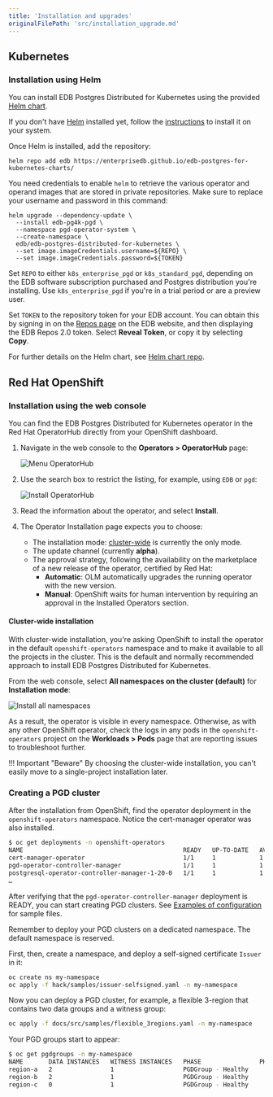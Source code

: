 ```yaml
---
title: 'Installation and upgrades'
originalFilePath: 'src/installation_upgrade.md'
---
```


## Kubernetes

### Installation using Helm

You can install EDB Postgres Distributed for Kubernetes using the provided
[Helm chart](https://github.com/EnterpriseDB/edb-postgres-for-kubernetes-charts).

If you don't have [Helm](https://helm.sh) installed yet, follow the
[instructions](https://helm.sh/docs/intro/quickstart/) to install it on your
system.

Once Helm is installed, add the repository:

```console
helm repo add edb https://enterprisedb.github.io/edb-postgres-for-kubernetes-charts/
```

You need credentials to enable `helm` to retrieve the various
operator and operand images that are stored in private repositories.
Make sure to replace your username and password
in this command:

```console
helm upgrade --dependency-update \
  --install edb-pg4k-pgd \
  --namespace pgd-operator-system \
  --create-namespace \
  edb/edb-postgres-distributed-for-kubernetes \
  --set image.imageCredentials.username=${REPO} \
  --set image.imageCredentials.password=${TOKEN}
```

Set `REPO` to either `k8s_enterprise_pgd` or `k8s_standard_pgd`, depending on the EDB software subscription purchased and Postgres distribution you're installing. Use `k8s_enterprise_pgd` if you're in a trial period or are a preview user.

Set `TOKEN` to the repository token for your EDB account. You can obtain this by signing in on the [Repos page](https://www.enterprisedb.com/repos-downloads) on the EDB website, and then displaying the EDB Repos 2.0 token. Select **Reveal Token**, or copy it by selecting **Copy**.

For further details on the Helm chart, see
[Helm chart repo](https://github.com/EnterpriseDB/edb-postgres-for-kubernetes-charts).

<!--
### Upgrades

!!! Important
    Carefully read the [release notes](release_notes.md)
    before performing an upgrade as some versions might require
    extra steps.

TODO
-->

## Red Hat OpenShift

### Installation using the web console

You can find the EDB Postgres Distributed for Kubernetes operator in the Red Hat OperatorHub
directly from your OpenShift dashboard.

1.  Navigate in the web console to the **Operators > OperatorHub** page:

    ![Menu OperatorHub](./images/openshift/operatorhub_1.png)

2.  Use the search box to restrict the listing, for example, using `EDB` or `pgd`:

    ![Install OperatorHub](./images/openshift/find-pgd-openshift.png)

3.  Read the information about the operator, and select **Install**.

4.  The Operator Installation page expects you to choose:

    -   The installation mode: [cluster-wide](#cluster-wide-installation) is currently the
        only mode.
    -   The update channel (currently **alpha**).
    -   The approval strategy, following the availability on the marketplace of
        a new release of the operator, certified by Red Hat:
        -   **Automatic**: OLM automatically upgrades the running operator with the
            new version.
        -   **Manual**:  OpenShift waits for human intervention by requiring an
            approval in the Installed Operators section.

#### Cluster-wide installation

With cluster-wide installation, you're asking OpenShift to install the
operator in the default `openshift-operators` namespace and to make it
available to all the projects in the cluster. This is the default and normally
recommended approach to install EDB Postgres Distributed for Kubernetes.

From the web console, select **All namespaces on the cluster (default)** for
**Installation mode**:

![Install all namespaces](./images/openshift/all-namespaces.png)

As a result, the operator is visible in every namespace. Otherwise, as with any
other OpenShift operator, check the logs in any pods in the `openshift-operators`
project on the **Workloads > Pods** page that are reporting issues to troubleshoot further.

!!! Important "Beware"
    By choosing the cluster-wide installation, you can't easily move to a
    single-project installation later.

### Creating a PGD cluster

After the installation from OpenShift, find the operator deployment
in the `openshift-operators` namespace. Notice the cert-manager operator was
also installed.

```sh
$ oc get deployments -n openshift-operators
NAME                                            READY   UP-TO-DATE   AVAILABLE   AGE
cert-manager-operator                           1/1     1            1           11m
pgd-operator-controller-manager                 1/1     1            1           11m
postgresql-operator-controller-manager-1-20-0   1/1     1            1           23h
…
```

After verifying that the `pgd-operator-controller-manager` deployment is READY, you can
start creating PGD clusters. See [Examples of configuration](samples.md) for sample files.

Remember to deploy your PGD clusters on a dedicated namespace. The default
namespace is reserved.

First, then, create a namespace, and deploy a self-signed
certificate `Issuer` in it:

```sh
oc create ns my-namespace
oc apply -f hack/samples/issuer-selfsigned.yaml -n my-namespace
```

Now you can deploy a PGD cluster, for example, a flexible 3-region that
contains two data groups and a witness group:

```sh
oc apply -f docs/src/samples/flexible_3regions.yaml -n my-namespace
```

Your PGD groups start to appear:

```sh
$ oc get pgdgroups -n my-namespace
NAME       DATA INSTANCES   WITNESS INSTANCES   PHASE                PHASE DETAILS   AGE
region-a   2                1                   PGDGroup - Healthy                   23m
region-b   2                1                   PGDGroup - Healthy                   23m
region-c   0                1                   PGDGroup - Healthy                   23m
```

<!--
### Upgrades

TODO
-->
